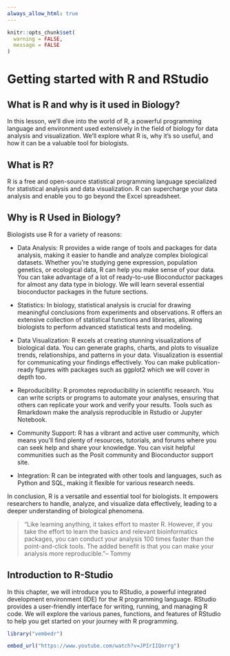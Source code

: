 ```yaml
--- 
always_allow_html: true
---
```


```r
knitr::opts_chunk$set(
  warning = FALSE,
  message = FALSE
)
```

# Getting started with R and RStudio

## What is R and why is it used in Biology?

In this lesson, we’ll dive into the world of R, a powerful programming language and environment used extensively in the field of biology for data analysis and visualization. We’ll explore what R is, why it’s so useful, and how it can be a valuable tool for biologists.

## What is R?

R is a free and open-source statistical programming language specialized for statistical analysis and data visualization. R can supercharge your data analysis and enable you to go beyond the Excel spreadsheet.

## Why is R Used in Biology?

Biologists use R for a variety of reasons:

* Data Analysis: R provides a wide range of tools and packages for data analysis, making it easier to handle and analyze complex biological datasets. Whether you’re studying gene expression, population genetics, or ecological data, R can help you make sense of your data. You can take advantage of a lot of ready-to-use Bioconductor packages for almost any data type in biology. We will learn several essential bioconductor packages in the future sections.

* Statistics: In biology, statistical analysis is crucial for drawing meaningful conclusions from experiments and observations. R offers an extensive collection of statistical functions and libraries, allowing biologists to perform advanced statistical tests and modeling.

* Data Visualization: R excels at creating stunning visualizations of biological data. You can generate graphs, charts, and plots to visualize trends, relationships, and patterns in your data. Visualization is essential for communicating your findings effectively. You can make publication-ready figures with packages such as ggplot2 which we will cover in depth too.

* Reproducibility: R promotes reproducibility in scientific research. You can write scripts or programs to automate your analyses, ensuring that others can replicate your work and verify your results. Tools such as Rmarkdown make the analysis reproducible in Rstudio or Jupyter Notebook.

* Community Support: R has a vibrant and active user community, which means you’ll find plenty of resources, tutorials, and forums where you can seek help and share your knowledge. You can visit helpful communities such as the Posit community and Bioconductor support site.

* Integration: R can be integrated with other tools and languages, such as Python and SQL, making it flexible for various research needs.

In conclusion, R is a versatile and essential tool for biologists. It empowers researchers to handle, analyze, and visualize data effectively, leading to a deeper understanding of biological phenomena.

>"Like learning anything, it takes effort to master R. However, if you take the effort to learn the basics and relevant bioinformatics packages, you can conduct your analysis 100 times faster than the point-and-click tools. The added benefit is that you can make your analysis more reproducible."-- Tommy

## Introduction to R-Studio

In this chapter, we will introduce you to RStudio, a powerful integrated development environment (IDE) for the R programming language. RStudio provides a user-friendly interface for writing, running, and managing R code. We will explore the various panes, functions, and features of RStudio to help you get started on your journey with R programming.

```r
library("vembedr")

embed_url("https://www.youtube.com/watch?v=JPIrIIQnrrg")
```




